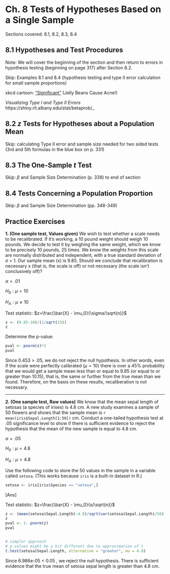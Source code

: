 # Ch. 8 Tests of Hypotheses Based on a Single Sample {-}

Sections covered: 8.1, 8.2, 8.3, 8.4

## 8.1 Hypotheses and Test Procedures {-}

Note: We will cover the beginning of the section and then return to errors in hypothesis testing (beginning on page 317) after Section 8.2.

Skip: Examples 8.1 and 8.4 (hypothesis testing and type II error calculation for small sample proportions)

xkcd cartoon: ["Significant"](https://xkcd.com/882/){target="_blank"} (Jelly Beans Cause Acne!)

*Visualizing Type I and Type II Errors* https://shiny.rit.albany.edu/stat/betaprob/_

## 8.2 _z_ Tests for Hypotheses about a Population Mean {-}
Skip: calculating Type II error and sample size needed for two sided tests (3rd and 5th formulas in the blue box on p. 331)

## 8.3 The One-Sample _t_ Test {-}

Skip: $\beta$ and Sample Size Determination (p. 338) to end of section

## 8.4 Tests Concerning a Population Proportion {-}

Skip: $\beta$ and Sample Size Determination (pp. 348-349)


## Practice Exercises {-}
**$1.$ (One sample test, Values given)** We wish to test whether a scale needs to be recalibrated. If it’s working, a 10 pound weight should weigh 10 pounds. We decide to test it by weighing the same weight, which we know to be precisely 10 pounds, 25 times. We know the weights from this scale are normally distributed and independent, with a true standard deviation of $\sigma$ = 1. Our sample mean (x) is 9.85. Should we conclude that recalibration is necessary x (that is, the scale is off) or not necessary (the scale isn’t conclusively off)? 

$α = .01​$

$H_0: \mu = 10$

$H_A: \mu \neq 10$

Test statistic: $z=\frac{\bar{X} - \mu_0}{\sigma/\sqrt{n}}$

```r
z <- (9.85-10)/(1/sqrt(25))
z
```

Determine the p-value:

```r
pval <- pnorm(z)*2
pval
```

Since 0.453 > .05, we do not reject the null hypothesis. In other words, even if the scale were perfectly calibrated ($\mu = 10$) there is over a 45% probability that we would get a sample mean less than or equal to 9.85 (or equal to or greater than 10.15), that is, the same or further from the true mean than we found. Therefore, on the basis on these results, recaliberation is not necessary. 

------

**$2.$ (One sample test, Raw values)** We know that the mean sepal length of setosas (a species of irises) is 4.8 cm. A new study examines a sample of 50 flowers and shows that the sample mean is `r mean(iris$Sepal.Length[1:50])` cm. Conduct a one-tailed hypothesis test at $.05$ significance level to show if there is sufficient evidence to reject the hypothesis that the mean of the new sample is equal to 4.8 cm.

$α = .05$

$H_0: \mu = 4.8$

$H_A: \mu > 4.8$

Use the following code to store the 50 values in the sample in a variable called `setosa`. (This works because `iris` is a built-in dataset in R.) 

```r
setosa <- iris[iris$Species == "setosa",]
```


[Ans]

Test statistic: $z=\frac{\bar{X} - \mu_0}{s/\sqrt{n}}$

```r
z <- (mean(setosa$Sepal.Length)-4.8)/sqrt(var(setosa$Sepal.Length)/50)
z
pval <- 1- pnorm(z)
pval


# simpler approach
# p-values might be a bit different due to approximation of t
t.test(setosa$Sepal.Length, alternative = "greater", mu = 4.8)
```

Since  6.986e-05 < 0.05 , we reject the null hypothesis. There is sufficient evidence that the true mean of setosa sepal length is greater than 4.8 cm.
